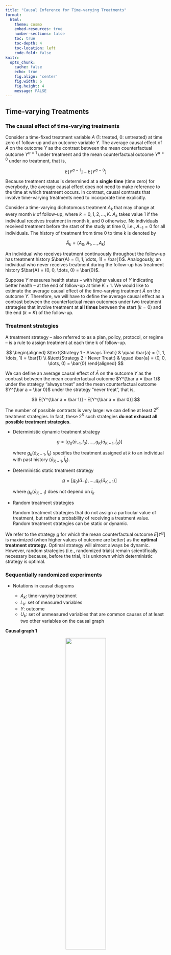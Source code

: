 ```yaml
---
title: "Causal Inference for Time-varying Treatments"
format:
  html:
    theme: cosmo
    embed-resources: true
    number-sections: false
    toc: true
    toc-depth: 4
    toc-location: left
    code-fold: false
knitr:
  opts_chunk: 
    cache: false    
    echo: true
    fig.align: 'center'
    fig.width: 6
    fig.height: 4
    message: FALSE
---
```


## Time-varying Treatments

### The causal effect of time-varying treatments

Consider a time-fixed treatment variable $A$ (1: treated, 0: untreated) at time zero of follow-up and an outcome variable $Y$. The average causal effect of $A$ on the outcome $Y$ as the contrast between the mean counterfactual outcome $Y^{a=1}$ under treatment and the mean counterfactual outcome $Y^{a=0}$ under no treatment, that is,

$$
E[Y^{a=1}] - E[Y^{a=0}]
$$

Because treatment status is determined at a **single time** (time zero) for everybody, the average causal effect does not need to make reference to the time at which treatment occurs. In contrast, causal contrasts that involve time-varying treatments need to incorporate time explicitly.

Consider a time-varying dichotomous treatment $A_k$ that may change at every month $k$ of follow-up, where $k = 0, 1, 2, \dots, K$. $A_k$ takes value 1 if the individual receives treatment in month $k$, and 0 otherwise. No individuals received treatment before the start of the study at time 0, i.e., $A_{−1} = 0$ for all individuals. The history of treatment from time 0 to time k is denoted by

$$
\bar{A}_k = (A_0, A_1, \dots, A_k)
$$

An individual who receives treatment continuously throughout the follow-up has treatment history $\bar{A} = (1, 1, \dots, 1) = \bar{1}$. Analogously, an individual who never receives treatment during the follow-up has treatment history $\bar{A} = (0, 0, \dots, 0) = \bar{0}$.

Suppose $Y$ measures health status -- with higher values of $Y$ indicating better health -- at the end of follow-up at time $K + 1$. We would like to estimate the average causal effect of the time-varying treatment $\bar A$ on the outcome $Y$. Therefore, we will have to define the average causal effect as a contrast between the counterfactual mean outcomes under two treatment strategies that involve treatment at **all times** between the start ($k = 0$) and the end ($k = K$) of the follow-up.

### Treatment strategies

A treatment strategy -- also referred to as a plan, policy, protocol, or regime -- is a rule to assign treatment at each time k of follow-up.

$$
\begin{aligned}
&\text{Strategy 1 - Always Treat:} & \quad \bar{a} = (1, 1, \dots, 1) = \bar{1} \\
&\text{Strategy 2 - Never Treat:} & \quad \bar{a} = (0, 0, \dots, 0) = \bar{0}
\end{aligned}
$$

We can define an average causal effect of $\bar A$ on the outcome $Y$ as the contrast between the mean counterfactual outcome $Y^{\bar a = \bar 1}$ under the strategy “always treat” and the mean counterfactual outcome $Y^{\bar a = \bar 0}$ under the strategy “never treat”, that is,

$$
E[Y^{\bar a = \bar 1}] - E[Y^{\bar a = \bar 0}]
$$

The number of possible contrasts is very large: we can define at least $2^K$ treatment strategies. In fact, these $2^K$ such strategies **do not exhaust all possible treatment strategies**.

::: callout-note
-   Deterministic dynamic treatment strategy

    $$
    g = [g_0(\bar a_{-1}, l_0), \dots, g_K(\bar a_{K-1}, \bar l_K)]
    $$
    
    where $g_k(\bar a_{K-1}, \bar l_k)$ specifies the treatment assigned at $k$ to an individual with past history $(\bar a_{K-1}, \bar l_k)$.
    
-   Deterministic static treatment strategy

    $$
    g = [g_0(\bar a_{-1}), \dots, g_K(\bar a_{K-1})]
    $$
    
    where $g_k(\bar a_{K-1})$ does not depend on $\bar l_k$
    
-   Random treatment strategies

    Random treatment strategies that do not assign a particular value of treatment, but rather a probability of receiving a treatment value. Random treatment strategies can be static or dynamic.
    
We refer to the strategy $g$ for which the mean counterfactual outcome $E [Y^g]$ is maximized (when higher values of outcome are better) as the **optimal treatment strategy**. Optimal strategy will almost always be dynamic. However, random strategies (i.e., randomized trials) remain scientifically necessary because, before the trial, it is unknown which deterministic strategy is optimal.
:::

### Sequentially randomized experiments

-   Notations in causal diagrams

    -   $A_k$: time-varying treatment
    -   $L_k$: set of measured variables
    -   $Y$: outcome
    -   $U_k$: set of unmeasured variables that are common causes of at least two other variables on the causal graph
    

**Causal graph 1**

::: {style="text-align: center;"}
![](./fig/fig19_1.png){width=50%}
:::

The causal diagram in Figure 19.1 lacks arrows from either the measured covariates $\bar L_k$ or the unmeasured covariates $\bar U_k$ into treatment $A_k$. It could represent a randomized experiment in which treatment $A_k$ at each time $k$ is randomly assigned with a probability that depends **only on prior treatment history**.

When interested in the contrast of static treatment strategies, Figure 19.1 is the proper generalization of no confounding by measured or unmeasured variables for time-varying treatments.

**Causal graph 2**

::: {style="text-align: center;"}

![](./fig/fig19_2.png){width=50%}

:::

The causal diagram in Figure 19.2 includes arrows from measured covariates $\bar L_k$, but not from the unmeasured covariates $\bar U_k$, into treatment $A_k$. It could represent a randomized experiment in which treatment $A_k$ at each time $k$ is randomly assigned by the investigators with a probability that depends on **prior treatment and measured covariate history**.

An experiment in which treatment is randomly assigned at each time $k$ to each individual is referred to as a sequentially randomized experiment. Therefore Figures 19.1 and 19.2 could represent sequentially randomized experiments.

**Causal graph 3**

::: {style="text-align: center;"}
![](./fig/fig19_3.png){width=50%}
:::

The causal diagram in Figure 19.3 includes arrows from both measured covariates $\bar L_k$ and unmeasured covariates $\bar U_k$ into treatment $A_k$. In contrast to Figures 19.1 and 19.2, Figure 19.3 cannot represent a randomized experiment: the value of treatment $A_k$ at each time $k$ depends partly on unmeasured variables $U$ which are causes of $L_k$ and $Y$ , but unmeasured variables obviously cannot be used by investigators to assign treatment.

In observational studies, decisions about treatment often depend on outcome predictors such as prognostic factors. Therefore, observational studies will be typically represented by either Figure 19.2 or Figure 19.3 rather than Figure 19.1. An observational study represented by Figure 19.2 would differ from a sequentially randomized experiment only in that **the assignment probabilities are unknown** (but could be estimated from the data).

Unfortunately, it is impossible to show empirically whether an observational study is represented by the causal diagram in either Figure 19.2 or Figure 19.3.

### Sequential exchangeability







